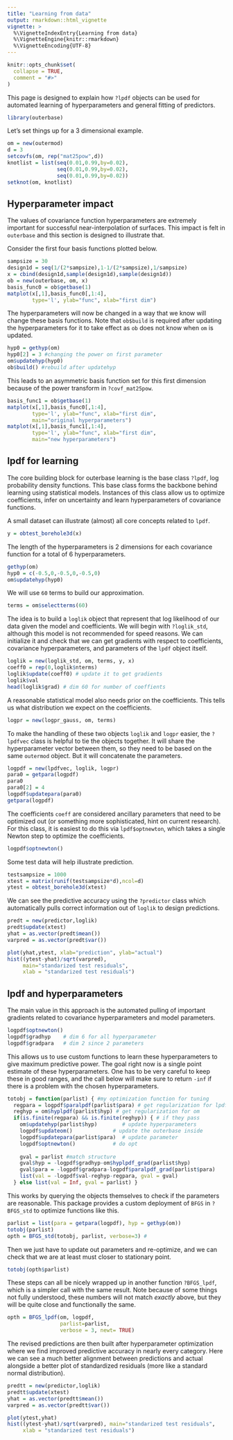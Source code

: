 ---
title: "Learning from data"
output: rmarkdown::html_vignette
vignette: >
  %\VignetteIndexEntry{Learning from data}
  %\VignetteEngine{knitr::rmarkdown}
  %\VignetteEncoding{UTF-8}
---

```{r, include = FALSE}
knitr::opts_chunk$set(
  collapse = TRUE,
  comment = "#>"
)
```

This page is designed to explain how `?lpdf` objects can be used for automated learning of hyperparameters and general fitting of predictors.
```{r setup}
library(outerbase)
```

Let's set things up for a 3 dimensional example.
```{r}
om = new(outermod)
d = 3
setcovfs(om, rep("mat25pow",d))
knotlist = list(seq(0.01,0.99,by=0.02),
                seq(0.01,0.99,by=0.02),
                seq(0.01,0.99,by=0.02))
setknot(om, knotlist)
```

## Hyperparameter impact 

The values of covariance function hyperparameters are extremely important for successful near-interpolation of surfaces.  This impact is felt in `outerbase` and this section is designed to illustrate that.

Consider the first four basis functions plotted below.
```{r}
sampsize = 30
design1d = seq(1/(2*sampsize),1-1/(2*sampsize),1/sampsize)
x = cbind(design1d,sample(design1d),sample(design1d))
ob = new(outerbase, om, x)
basis_func0 = ob$getbase(1)
matplot(x[,1],basis_func0[,1:4], 
        type='l', ylab="func", xlab="first dim")
```

The hyperparameters will now be changed in a way that we know will change these basis functions.  Note that `ob$build` is required after updating the hyperparameters for it to take effect as `ob` does not know when `om` is updated.
```{r}
hyp0 = gethyp(om)
hyp0[2] = 3 #changing the power on first parameter
om$updatehyp(hyp0)
ob$build() #rebuild after updatehyp
```

This leads to an asymmetric basis function set for this first dimension because of the power transform in `?covf_mat25pow`.

```{r fig.show="hold", out.width="45%", fig.width=4, fig.height=4}
basis_func1 = ob$getbase(1)
matplot(x[,1],basis_func0[,1:4], 
        type='l', ylab="func", xlab="first dim",
        main="original hyperparameters")
matplot(x[,1],basis_func1[,1:4], 
        type='l', ylab="func", xlab="first dim",
        main="new hyperparameters")
```

## lpdf for learning

The core building block for outerbase learning is the base class `?lpdf`, log probability density functions.  This base class forms the backbone behind learning using statistical models. Instances of this class allow us to optimize coefficients, infer on uncertainty and learn hyperparameters of covariance functions. 

A small dataset can illustrate (almost) all core concepts related to `lpdf`.
```{r}
y = obtest_borehole3d(x)
```

The length of the hyperparameters is 2 dimensions for each covariance function for a total of 6 hyperparameters.
```{r}
gethyp(om)
hyp0 = c(-0.5,0,-0.5,0,-0.5,0)
om$updatehyp(hyp0)
```

We will use `60` terms to build our approximation.
```{r}
terms = om$selectterms(60)
```


The idea is to build a `loglik` object that represent that log likelihood of our data given the model and coefficients.  We will begin with `?loglik_std`, although this model is not recommended for speed reasons.  We can initialize it and check that we can get gradients with respect to coefficients, covariance hyperparameters, and parameters of the `lpdf` object itself.
```{r}
loglik = new(loglik_std, om, terms, y, x) 
coeff0 = rep(0,loglik$nterms)
loglik$update(coeff0) # update it to get gradients
loglik$val
head(loglik$grad) # dim 60 for number of coeffients
```

A reasonable statistical model also needs prior on the coefficients.  This tells us what distribution we expect on the coefficients.
```{r}
logpr = new(logpr_gauss, om, terms)
```

 To make the handling of these two objects `loglik` and `logpr` easier, the `?lpdfvec` class is helpful to tie the objects together.  It will share the hyperparameter vector between them, so they need to be based on the same `outermod` object.  But it will concatenate the parameters.
```{r}
logpdf = new(lpdfvec, loglik, logpr)
para0 = getpara(logpdf)
para0
para0[2] = 4
logpdf$updatepara(para0)
getpara(logpdf)
```
 
The coefficients `coeff` are considered ancillary parameters that need to be optimized out (or something more sophisticated, hint on current research). For this class, it is easiest to do this via `lpdf$optnewton`, which takes a single Newton step to optimize the coefficients.
```{r}
logpdf$optnewton()
```

Some test data will help illustrate prediction.

```{r}
testsampsize = 1000
xtest = matrix(runif(testsampsize*d),ncol=d)
ytest = obtest_borehole3d(xtest)
```

We can see the predictive accuracy using the `?predictor` class which automatically pulls correct information out of `loglik` to design predictions.


```{r fig.show="hold", out.width="45%", fig.width=4, fig.height=4}
predt = new(predictor,loglik)
predt$update(xtest)
yhat = as.vector(predt$mean())
varpred = as.vector(predt$var())

plot(yhat,ytest, xlab="prediction", ylab="actual")
hist((ytest-yhat)/sqrt(varpred),
     main="standarized test residuals",
     xlab = "standarized test residuals")
```

## lpdf and hyperparameters

The main value in this approach is the automated pulling of important gradients related to covariance hyperparameters and model parameters.
```{r}
logpdf$optnewton()
logpdf$gradhyp    # dim 6 for all hyperparameter
logpdf$gradpara   # dim 2 since 2 parameters
```

This allows us to use custom functions to learn these hyperparameters to give maximum predictive power.  The goal right now is a single point estimate of these hyperparameters. One has to be very careful to keep these in good ranges, and the call below will make sure to return `-inf` if there is a problem with the chosen hyperparameters.
```{r}
totobj = function(parlist) { #my optimization function for tuning
  regpara = logpdf$paralpdf(parlist$para) # get regularization for lpdf
  reghyp = om$hyplpdf(parlist$hyp) # get regularization for om
  if(is.finite(regpara) && is.finite(reghyp)) { # if they pass
    om$updatehyp(parlist$hyp)        # update hyperparameters
    logpdf$updateom()             # update the outerbase inside
    logpdf$updatepara(parlist$para)  # update parameter
    logpdf$optnewton()            # do opt
    
    gval = parlist #match structure
    gval$hyp = -logpdf$gradhyp-om$hyplpdf_grad(parlist$hyp)
    gval$para = -logpdf$gradpara-logpdf$paralpdf_grad(parlist$para)
    list(val = -logpdf$val-reghyp-regpara, gval = gval)
  } else list(val = Inf, gval = parlist) }
```

This works by querying the objects themselves to check if the parameters are reasonable. This package provides a custom deployment of `BFGS` in `?BFGS_std` to optimize functions like this.
```{r}
parlist = list(para = getpara(logpdf), hyp = gethyp(om))
totobj(parlist)
opth = BFGS_std(totobj, parlist, verbose=3) #
```

Then we just have to update out parameters and re-optimize, and we can check 
that we are at least must closer to stationary point.
```{r}
totobj(opth$parlist)
```

These steps can all be nicely wrapped up in another function `?BFGS_lpdf`, which is a simpler call with the same result.  Note because of some things not fully understood, these numbers will not match _exactly_ above, but they will be quite close and functionally the same.
```{r}
opth = BFGS_lpdf(om, logpdf, 
                 parlist=parlist, 
                 verbose = 3, newt= TRUE)  
```
The revised predictions are then built after hyperparameter optimization where we find improved predictive accuracy in nearly every category.  Here we can see a much better alignment between predictions and actual alongside a better plot of standardized residuals (more like a standard normal distribution).

```{r fig.show="hold", out.width="45%", fig.width=4, fig.height=4}
predtt = new(predictor,loglik)
predtt$update(xtest)
yhat = as.vector(predtt$mean())
varpred = as.vector(predtt$var())

plot(ytest,yhat)
hist((ytest-yhat)/sqrt(varpred), main="standarized test residuals",
     xlab = "standarized test residuals")
```